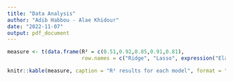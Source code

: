 ---
title: "Data Analysis"
author: "Adib Habbou - Alae Khidour"
date: "2022-11-07"
output: pdf_document
---

```{r}
measure <- t(data.frame(R² = c(0.51,0.92,0.85,0.91,0.81), 
                        row.names = c("Ridge", "Lasso", expression("Elastic-Net $\alpha = 0.5$"), "Group-Lasso", "Support Vector Regression")))
```

```{r}
knitr::kable(measure, caption = "R² results for each model", format = "pipe", align = "c")
```









